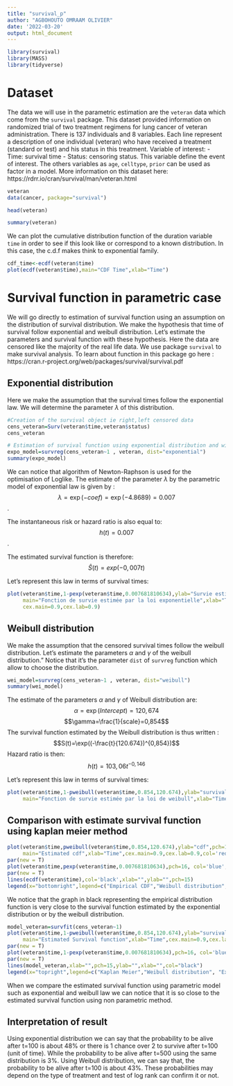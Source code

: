 ---
title: "survival_p"
author: "AGBOHOUTO OMRAAM OLIVIER"
date: '2022-03-20'
output: html_document
---

```{r echo=FALSE}
library(survival)
library(MASS)
library(tidyverse)
```

# Dataset
The data we will use in the parametric estimation are the $\texttt{veteran}$ data which come from the $\texttt{survival}$ package.
This dataset provided information on randomized trial of two treatment regimens for lung cancer of veteran administration. 
There is 137 individuals and 8 variables. Each line represent a description of one individual (veteran) who have received a treatment (standard or test) and his status in this treatment.
Variable of interest:
- Time: survival time
- Status: censoring status. This variable define the event of interest.
The others variables as $\texttt{age}$, $\texttt{celltype}$, $\texttt{prior}$ can be used as factor in a model. 
More information on this dataset here: https://rdrr.io/cran/survival/man/veteran.html
```{r}
veteran
data(cancer, package="survival")
```

```{r}
head(veteran)
```

```{r}
summary(veteran)
```
We can plot the cumulative distribution function of the duration variable $\texttt{time}$ in order to see if this look like or correspond to a known distribution. In this case, the c.d.f makes think to exponential family. 
```{r}
cdf_time<-ecdf(veteran$time)
plot(ecdf(veteran$time),main="CDF Time",xlab="Time")
```

# Survival function in parametric case

We will go directly to estimation of survival function using an assumption on the distribution of survival distribution.
We make the hypothesis that time of survival follow exponential and weibull distribution.
Let's estimate the parameters and survival function with these hypothesis.
Here the data are censored like the majority of the real life data.
We use package $\texttt{survival}$ to make survival analysis. To learn about function in this package go here : https://cran.r-project.org/web/packages/survival/survival.pdf


## Exponential distribution

Here we make the assumption that the survival times follow the exponential law. We will determine the parameter $\lambda$ of this distribution. 

```{r}
#Creation of the survival object ie right,left censored data
cens_veteran=Surv(veteran$time,veteran$status)
cens_veteran
```

```{r}
# Estimation of survival function using exponential distribution and without factors
expo_model=survreg(cens_veteran~1 , veteran, dist="exponential")
summary(expo_model)
```
We can notice that algorithm of Newton-Raphson is used for the optimisation of Loglike.
The estimate of the parameter $\lambda$ by the parametric model of exponential law is given by :
$$\lambda=\exp(- coef)= \exp(-4.8689) =0.007$$. 

The instantaneous risk or hazard ratio is also equal to: $$h(t)=0.007$$.

The estimated survival function is therefore: $$\hat{S}(t)=exp(-0,007t)$$

Let's represent this law in terms of survival times:

```{r}
plot(veteran$time,1-pexp(veteran$time,0.007681810634),ylab="Survie estimée",
     main="Fonction de survie estimée par la loi exponentielle",xlab="Time",
     cex.main=0.9,cex.lab=0.9)
```
## Weibull distribution

We make the assumption that the censored survival times follow the weibull distribution. Let's estimate the parameters $\alpha$ and $\gamma$ of the weibull distribution."
Notice that it's the parameter $\texttt{dist}$ of $\texttt{survreg}$ function which allow to choose the distribution.
```{r}
wei_model=survreg(cens_veteran~1 , veteran, dist="weibull")
summary(wei_model)
```
The estimate of the parameters $\alpha$ and $\gamma$ of Weibull distribution are: 
$$\alpha=\exp(Intercept)=120,674$$ $$\gamma=\frac{1}{scale}=0,854$$
The survival function estimated by the Weibull distribution is thus written : $$S(t)=\exp((-\frac{t}{120.674})^{0,854})$$
Hazard ratio is then: $$h(t)=103,06t^{-0,146}$$

Let's represent this law in terms of survival times:

```{r}
plot(veteran$time,1-pweibull(veteran$time,0.854,120.674),ylab="survival",
     main="Fonction de survie estimée par la loi de weibull",xlab="Time",cex.main=0.9,cex.lab=0.9)
```
## Comparison with estimate survival function using kaplan meier method 

```{r}

plot(veteran$time,pweibull(veteran$time,0.854,120.674),ylab="cdf",pch=17,
     main="Estimated cdf",xlab="Time",cex.main=0.9,cex.lab=0.9,col='red')
par(new = T)
plot(veteran$time,pexp(veteran$time,0.007681810634),pch=16, col='blue',axes=F,xlab="",ylab="")
par(new = T)
lines(ecdf(veteran$time),col='black',xlab="",ylab="",pch=15)
legend(x="bottomright",legend=c("Empirical CDF","Weibull distribution", "Exponential distribution"),text.col=c("red",'blue',"black"),pch=c(17,16,15),col=c("red","blue","black"))
```
     
We notice that the graph in black representing the empirical distribution function is very close to the survival function estimated by the exponential distribution or by the weibull distribution.

```{r}

model_veteran=survfit(cens_veteran~1)
plot(veteran$time,1-pweibull(veteran$time,0.854,120.674),ylab="survival",pch=17,
     main="Estimated Survival function",xlab="Time",cex.main=0.9,cex.lab=0.9,col='red')
par(new = T)
plot(veteran$time,1-pexp(veteran$time,0.007681810634),pch=16, col='blue',axes=F,xlab="",ylab="")
par(new = T)
lines(model_veteran,xlab="",pch=15,ylab="",xlab="",col="black")
legend(x="topright",legend=c("Kaplan Meier","Weibull distribution", "Exponential distribution"),text.col=c("black","red",'blue'),pch=c(17,16,15),col=c("black","red","blue"))
```
When we compare the estimated survival function using parametric model such as exponential and weibull law we can notice that it is so close to the estimated survival function using non parametric method.

## Interpretation of result
Using exponential distribution we can say that the probability to be alive after t=100 is about 48% or there is 1 chance over 2 to survive after t=100 (unit of time). While the probability to be alive after t=500 using the same distribution is 3%. 
Using Weibull distribution, we can say that, the probability to be alive after t=100 is about 43%.
These probabilities may depend on the type of treatment and test of log rank can confirm it or not.
